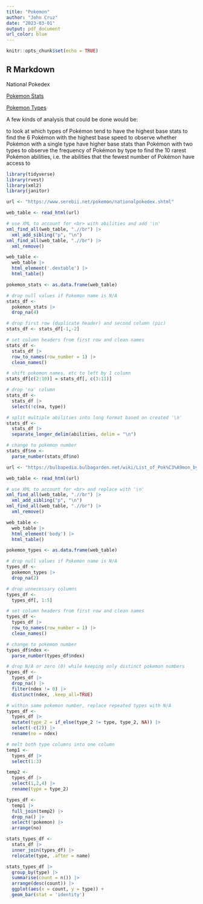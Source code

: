 ```yaml
---
title: "Pokemon"
author: "John Cruz"
date: "2023-03-01"
output: pdf_document
url_color: blue
---
```


```r
knitr::opts_chunk$set(echo = TRUE)
```

## R Markdown

National Pokedex

[Pokemon Stats](https://www.serebii.net/pokemon/nationalpokedex.shtml)

[Pokemon Types](https://m.bulbapedia.bulbagarden.net/wiki/List_of_Pok%C3%A9mon_by_National_Pok%C3%A9dex_number)

A few kinds of analysis that could be done would be:

to look at which types of Pokémon tend to have the highest base stats
to find the 6 Pokémon with the highest base speed
to observe whether Pokémon with a single type have higher base stats than Pokémon with two types
to observe the frequency of Pokémon by type
to find the 10 rarest Pokémon abilities, i.e. the abilities that the fewest number of Pokémon have access to


```r
library(tidyverse)
library(rvest)
library(xml2)
library(janitor)
```

```r
url <- "https://www.serebii.net/pokemon/nationalpokedex.shtml"

web_table <- read_html(url) 

# use XML to account for <br> with abilities and add '\n'
xml_find_all(web_table, ".//br") |> 
  xml_add_sibling("p", "\n")
xml_find_all(web_table, ".//br") |> 
  xml_remove() 

web_table <- 
  web_table |> 
  html_element('.dextable') |> 
  html_table()

pokemon_stats <- as.data.frame(web_table)

```



```r

# drop null values if Pokemon name is N/A
stats_df <- 
  pokemon_stats |> 
  drop_na(4)

# drop first row (duplicate header) and second column (pic)
stats_df <- stats_df[-1,-2]

# set column headers from first row and clean names
stats_df <- 
  stats_df |> 
  row_to_names(row_number = 1) |> 
  clean_names()

# shift pokemon names, etc to left by 1 column
stats_df[c(2:10)] = stats_df[, c(3:11)]

# drop 'na' column
stats_df <- 
  stats_df |> 
  select(!c(na, type))

# split multiple abilities into long format based on created '\n'
stats_df <- 
  stats_df |> 
  separate_longer_delim(abilities, delim = "\n")

# change to pokemon number
stats_df$no <-
  parse_number(stats_df$no)

```



```r
url <- "https://bulbapedia.bulbagarden.net/wiki/List_of_Pok%C3%A9mon_by_National_Pok%C3%A9dex_number"

web_table <- read_html(url) 

# use XML to account for <br> and replace with '\n'
xml_find_all(web_table, ".//br") |> 
  xml_add_sibling("p", "\n")
xml_find_all(web_table, ".//br") |> 
  xml_remove() 

web_table <- 
  web_table |> 
  html_element('body') |> 
  html_table()

pokemon_types <- as.data.frame(web_table)
```



```r

# drop null values if Pokemon name is N/A
types_df <- 
  pokemon_types |> 
  drop_na(2)

# drop unnecessary columns
types_df <- 
  types_df[, 1:5]

# set column headers from first row and clean names
types_df <- 
  types_df |> 
  row_to_names(row_number = 1) |> 
  clean_names()

# change to pokemon number
types_df$ndex <-
  parse_number(types_df$ndex)

# drop N/A or zero (0) while keeping only distinct pokemon numbers
types_df <- 
  types_df |> 
  drop_na() |> 
  filter(ndex != 0) |> 
  distinct(ndex, .keep_all=TRUE)

# within same pokemon number, replace repeated types with N/A
types_df <- 
  types_df |> 
  mutate(type_2 = if_else(type_2 != type, type_2, NA)) |> 
  select(-c(2)) |> 
  rename(no = ndex)

# melt both type columns into one column
temp1 <- 
  types_df |> 
  select(1:3)

temp2 <- 
  types_df |> 
  select(1,2,4) |> 
  rename(type = type_2)

types_df <- 
  temp1 |> 
  full_join(temp2) |>
  drop_na() |> 
  select(!pokemon) |> 
  arrange(no)

```



```r
stats_types_df <-  
  stats_df |> 
  inner_join(types_df) |> 
  relocate(type, .after = name)
```



```r
stats_types_df |> 
  group_by(type) |> 
  summarise(count = n()) |> 
  arrange(desc(count)) |> 
  ggplot(aes(x = count, y = type)) +
  geom_bar(stat = 'identity')
  
```
